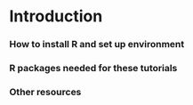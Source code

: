 # Introduction {.unnumbered}

### How to install R and set up environment

### R packages needed for these tutorials

### Other resources

